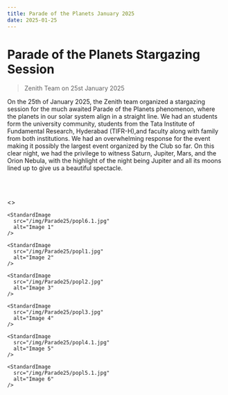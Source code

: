 ```yaml
---
title: Parade of the Planets January 2025
date: 2025-01-25
---
```



# Parade of the Planets Stargazing Session
> Zenith Team on 25st January 2025

On the 25th of January 2025, the Zenith team organized a stargazing session for the much awaited Parade of the Planets phenomenon,
where the planets in our solar system align in a straight line. We had an students form the university community, students from the
Tata Institute of Fundamental Research, Hyderabad (TIFR-H),and faculty along with family from both institutions. We had an overwhelming
response for the event making it possibly the largest event organized by the Club so far. On this clear night, we had the privilege
to witness Saturn, Jupiter, Mars, and the Orion Nebula, with the highlight of the night being Jupiter and all its moons lined up to
give us a beautiful spectacle.

<br></br>

<>
  <div className="grid grid-cols-2 gap-4 place-items-center">

    <StandardImage
      src="/img/Parade25/popl6.1.jpg"
      alt="Image 1"
    />

    <StandardImage
      src="/img/Parade25/popl1.jpg"
      alt="Image 2"
    />

    <StandardImage
      src="/img/Parade25/popl2.jpg"
      alt="Image 3"
    />

    <StandardImage
      src="/img/Parade25/popl3.jpg"
      alt="Image 4"
    />

    <StandardImage
      src="/img/Parade25/popl4.1.jpg"
      alt="Image 5"
    />

    <StandardImage
      src="/img/Parade25/popl5.1.jpg"
      alt="Image 6"
    />

  </div>
</>
